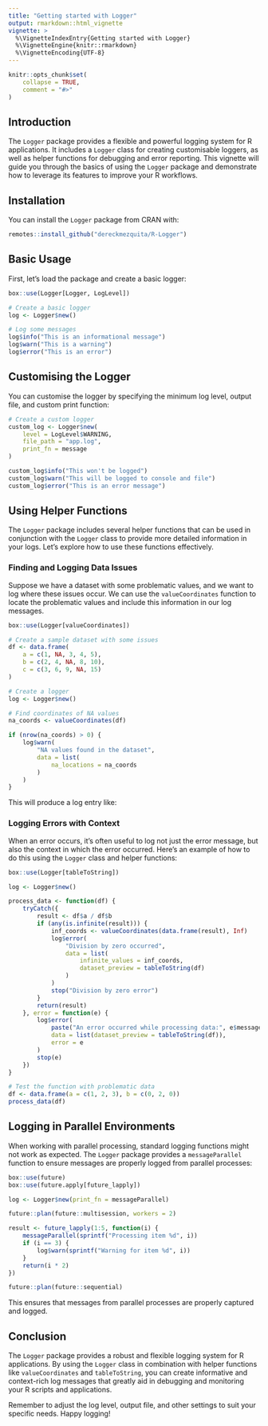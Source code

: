 ```yaml
---
title: "Getting started with Logger"
output: rmarkdown::html_vignette
vignette: >
  %\VignetteIndexEntry{Getting started with Logger}
  %\VignetteEngine{knitr::rmarkdown}
  %\VignetteEncoding{UTF-8}
---
```


```r
knitr::opts_chunk$set(
    collapse = TRUE,
    comment = "#>"
)
```

## Introduction

The `Logger` package provides a flexible and powerful logging system for R applications. It includes a `Logger` class for creating customisable loggers, as well as helper functions for debugging and error reporting. This vignette will guide you through the basics of using the `Logger` package and demonstrate how to leverage its features to improve your R workflows.

## Installation

You can install the `Logger` package from CRAN with:

```r
remotes::install_github("dereckmezquita/R-Logger")
```

## Basic Usage

First, let's load the package and create a basic logger:

```r
box::use(Logger[Logger, LogLevel])

# Create a basic logger
log <- Logger$new()

# Log some messages
log$info("This is an informational message")
log$warn("This is a warning")
log$error("This is an error")
```

## Customising the Logger

You can customise the logger by specifying the minimum log level, output file, and custom print function:

```r
# Create a custom logger
custom_log <- Logger$new(
    level = LogLevel$WARNING,
    file_path = "app.log",
    print_fn = message
)

custom_log$info("This won't be logged")
custom_log$warn("This will be logged to console and file")
custom_log$error("This is an error message")
```

## Using Helper Functions

The `Logger` package includes several helper functions that can be used in conjunction with the `Logger` class to provide more detailed information in your logs. Let's explore how to use these functions effectively.

### Finding and Logging Data Issues

Suppose we have a dataset with some problematic values, and we want to log where these issues occur. We can use the `valueCoordinates` function to locate the problematic values and include this information in our log messages.

```r
box::use(Logger[valueCoordinates])

# Create a sample dataset with some issues
df <- data.frame(
    a = c(1, NA, 3, 4, 5),
    b = c(2, 4, NA, 8, 10),
    c = c(3, 6, 9, NA, 15)
)

# Create a logger
log <- Logger$new()

# Find coordinates of NA values
na_coords <- valueCoordinates(df)

if (nrow(na_coords) > 0) {
    log$warn(
        "NA values found in the dataset",
        data = list(
            na_locations = na_coords
        )
    )
}
```

This will produce a log entry like:

### Logging Errors with Context

When an error occurs, it's often useful to log not just the error message, but also the context in which the error occurred. Here's an example of how to do this using the `Logger` class and helper functions:

```r
box::use(Logger[tableToString])

log <- Logger$new()

process_data <- function(df) {
    tryCatch({
        result <- df$a / df$b
        if (any(is.infinite(result))) {
            inf_coords <- valueCoordinates(data.frame(result), Inf)
            log$error(
                "Division by zero occurred",
                data = list(
                    infinite_values = inf_coords,
                    dataset_preview = tableToString(df)
                )
            )
            stop("Division by zero error")
        }
        return(result)
    }, error = function(e) {
        log$error(
            paste("An error occurred while processing data:", e$message),
            data = list(dataset_preview = tableToString(df)),
            error = e
        )
        stop(e)
    })
}

# Test the function with problematic data
df <- data.frame(a = c(1, 2, 3), b = c(0, 2, 0))
process_data(df)
```

## Logging in Parallel Environments

When working with parallel processing, standard logging functions might not work as expected. The `Logger` package provides a `messageParallel` function to ensure messages are properly logged from parallel processes:

```r
box::use(future)
box::use(future.apply[future_lapply])

log <- Logger$new(print_fn = messageParallel)

future::plan(future::multisession, workers = 2)

result <- future_lapply(1:5, function(i) {
    messageParallel(sprintf("Processing item %d", i))
    if (i == 3) {
        log$warn(sprintf("Warning for item %d", i))
    }
    return(i * 2)
})

future::plan(future::sequential)
```

This ensures that messages from parallel processes are properly captured and logged.

## Conclusion

The `Logger` package provides a robust and flexible logging system for R applications. By using the `Logger` class in combination with helper functions like `valueCoordinates` and `tableToString`, you can create informative and context-rich log messages that greatly aid in debugging and monitoring your R scripts and applications.

Remember to adjust the log level, output file, and other settings to suit your specific needs. Happy logging!